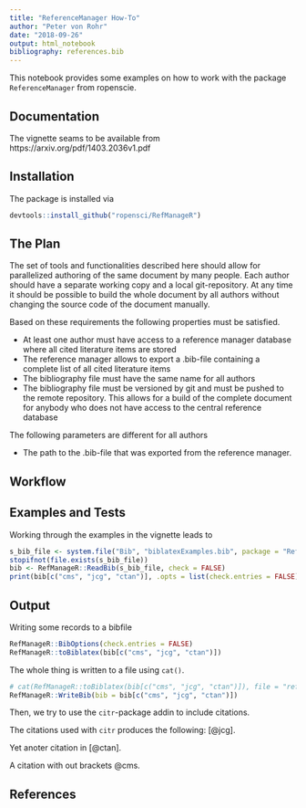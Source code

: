 ```yaml
---
title: "ReferenceManager How-To"
author: "Peter von Rohr"
date: "2018-09-26"
output: html_notebook
bibliography: references.bib
---
```


This notebook provides some examples on how to work with the package `ReferenceManager` from ropenscie.


## Documentation
The vignette seams to be available from https://arxiv.org/pdf/1403.2036v1.pdf


## Installation
The package is installed via

```r
devtools::install_github("ropensci/RefManageR")
```

## The Plan
The set of tools and functionalities described here should allow for parallelized authoring of the same document by many people. Each author should have a separate working copy and a local git-repository. At any time it should be possible to build the whole document by all authors without changing the source code of the document manually. 

Based on these requirements the following properties must be satisfied.

* At least one author must have access to a reference manager database where all cited literature items are stored
* The reference manager allows to export a .bib-file containing a complete list of all cited literature items
* The bibliography file must have the same name for all authors
* The bibliography file must be versioned by git and must be pushed to the remote repository. This allows for a build of the complete document for anybody who does not have access to the central reference database

The following parameters are different for all authors

* The path to the .bib-file that was exported from the reference manager.


## Workflow




## Examples and Tests
Working through the examples in the vignette leads to

```r
s_bib_file <- system.file("Bib", "biblatexExamples.bib", package = "RefManageR")
stopifnot(file.exists(s_bib_file))
bib <- RefManageR::ReadBib(s_bib_file, check = FALSE)
print(bib[c("cms", "jcg", "ctan")], .opts = list(check.entries = FALSE))
```


## Output
Writing some records to a bibfile

```r
RefManageR::BibOptions(check.entries = FALSE)
RefManageR::toBiblatex(bib[c("cms", "jcg", "ctan")])
```

The whole thing is written to a file using `cat()`. 

```r
# cat(RefManageR::toBiblatex(bib[c("cms", "jcg", "ctan")]), file = "references.bib", sep = "\n")
RefManageR::WriteBib(bib = bib[c("cms", "jcg", "ctan")])
```

Then, we try to use the `citr`-package addin to include citations. 

The citations used with `citr` produces the following: [@jcg].

Yet anoter citation in [@ctan].

A citation with out brackets @cms. 

## References
